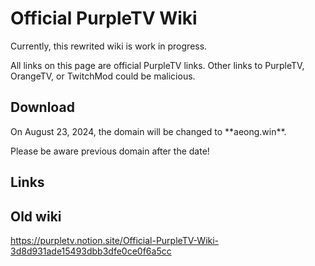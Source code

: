
# Official PurpleTV Wiki

Currently, this rewrited wiki is work in progress.

<Callout type="warning">
All links on this page are official PurpleTV links. Other links to PurpleTV, OrangeTV, or TwitchMod could be malicious.
</Callout>

## Download

<Callout type="warning">
On August 23, 2024, the domain will be changed to **aeong.win**.

Please be aware previous domain after the date!
</Callout>

<Cards>
  <Card title="🇰🇷 Official Archive" href="https://purpletv.aeong.win" />
  <Card title="⬇️ Official OTA API" href="https://api.nopbreak.ws/orange/update" />
</Cards>

## Links

<Cards>
  <Card title="Telegram Channel" href="https://t.me/pubTw" />
  <Card title="Telegram Group" href="https://t.me/pubTwChat" />
</Cards>

## Old wiki
https://purpletv.notion.site/Official-PurpleTV-Wiki-3d8d931ade15493dbb3dfe0ce0f6a5cc
